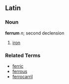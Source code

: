 ==Latin==

===Noun===
'''ferrum'''  ''n''; second declension

# [[iron]]

===Related Terms===
*[[ferric]]
*[[ferrous]]
*[[ferrocarril]]